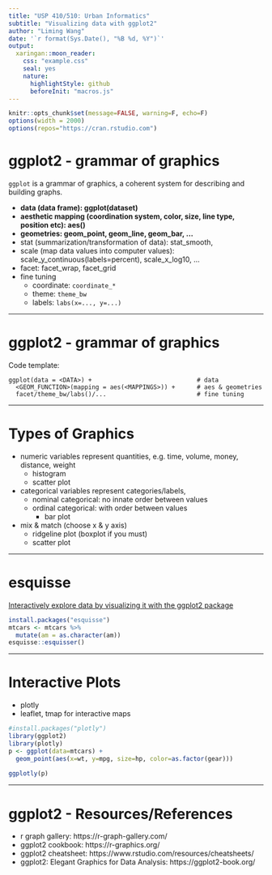 ```yaml
---
title: "USP 410/510: Urban Informatics"
subtitle: "Visualizing data with ggplot2"
author: "Liming Wang"
date: '`r format(Sys.Date(), "%B %d, %Y")`'
output:
  xaringan::moon_reader:
    css: "example.css"
    seal: yes
    nature:
      highlightStyle: github
      beforeInit: "macros.js"
---
```


```r
knitr::opts_chunk$set(message=FALSE, warning=F, echo=F)
options(width = 2000)
options(repos="https://cran.rstudio.com")
```

# ggplot2 - grammar of graphics

`ggplot` is a grammar of graphics, a coherent system for describing and building graphs.

- **data (data frame): ggplot(dataset)**
- **aesthetic mapping (coordination system, color, size, line type, position etc): aes()**
- **geometries: geom_point, geom_line, geom_bar, ...**
- stat (summarization/transformation of data): stat_smooth,
- scale (map data values into computer values): scale_y_continuous(labels=percent), scale_x_log10, ...
- facet: facet_wrap, facet_grid
- fine tuning 
    - coordinate: `coordinate_*`
    - theme: `theme_bw`
    - labels: `labs(x=..., y=...)`

---

# ggplot2 - grammar of graphics

Code template:

```
ggplot(data = <DATA>) +                             # data
  <GEOM_FUNCTION>(mapping = aes(<MAPPINGS>)) +      # aes & geometries
  facet/theme_bw/labs()/...                         # fine tuning
```

---

# Types of Graphics

- numeric variables represent quantities, e.g. time, volume, money, distance, weight
  - histogram
  - scatter plot
- categorical variables represent categories/labels, 
  - nominal categorical: no innate order between values
  - ordinal categorical: with order between values
    - bar plot
- mix & match (choose x & y axis)
  - ridgeline plot (boxplot if you must)
  - scatter plot
  
---

# esquisse

[Interactively explore data by visualizing it with the ggplot2 package](https://github.com/dreamRs/esquisse)

```r
install.packages("esquisse")
mtcars <- mtcars %>% 
  mutate(am = as.character(am))
esquisse::esquisser()
```

---

# Interactive Plots
- plotly
- leaflet, tmap for interactive maps

```r
#install.packages("plotly")
library(ggplot2)
library(plotly)
p <- ggplot(data=mtcars) +
  geom_point(aes(x=wt, y=mpg, size=hp, color=as.factor(gear)))
  
ggplotly(p)
```

---

# ggplot2 - Resources/References

- r graph gallery: https://r-graph-gallery.com/
- ggplot2 cookbook: https://r-graphics.org/
- ggplot2 cheatsheet: https://www.rstudio.com/resources/cheatsheets/
- ggplot2: Elegant Graphics for Data Analysis: https://ggplot2-book.org/
